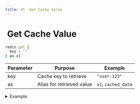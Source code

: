 ```yaml
---
title: XS -Get Cache Value
---
```


# <img src="../assets/docuBadge (11).png" alt="" data-size="line"> Get Cache Value <a href="#xs-get-cache-value" id="xs-get-cache-value"></a>

```javascript
redis.get {
  key = ""
} as x1
```

| Parameter | Purpose                   | Example             |
| --------- | ------------------------- | ------------------- |
| key       | Cache key to retrieve     | `"user:123"`        |
| as        | Alias for retrieved value | `x1`, `cached_data` |

<details>

<summary>Example</summary>

```javascript
redis.get {
  key = "user:"|add:$user.id
} as user_data
```

* Retrieves stored value
* Returns null if key doesn't exist

</details>

